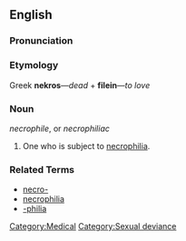 ==English==

===Pronunciation===
{{substub}}

===Etymology===
Greek '''nekros'''&mdash;''dead'' + '''filein'''&mdash;''to love''

===Noun===
''necrophile'', or ''necrophiliac''

# One who is subject to [[necrophilia]].

===Related Terms===
*[[necro-]]
*[[necrophilia]]
*[[-philia]]

[[Category:Medical]]
[[Category:Sexual deviance]]